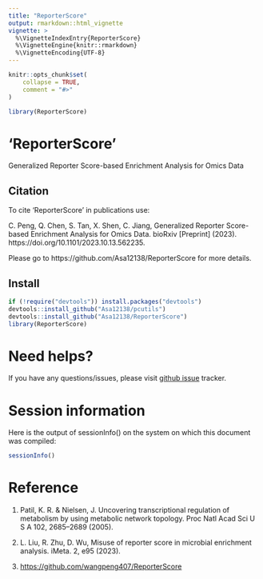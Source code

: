 ```yaml
---
title: "ReporterScore"
output: rmarkdown::html_vignette
vignette: >
  %\VignetteIndexEntry{ReporterScore}
  %\VignetteEngine{knitr::rmarkdown}
  %\VignetteEncoding{UTF-8}
---
```


```r
knitr::opts_chunk$set(
    collapse = TRUE,
    comment = "#>"
)
```

```r
library(ReporterScore)
```


# 'ReporterScore'

Generalized Reporter Score-based Enrichment Analysis for Omics Data

## Citation

To cite 'ReporterScore' in publications use:

C. Peng, Q. Chen, S. Tan, X. Shen, C. Jiang, Generalized Reporter Score-based Enrichment Analysis for Omics Data. bioRxiv [Preprint] (2023). https://doi.org/10.1101/2023.10.13.562235.

Please go to https://github.com/Asa12138/ReporterScore for more details.

## Install

```r
if (!require("devtools")) install.packages("devtools")
devtools::install_github("Asa12138/pcutils")
devtools::install_github("Asa12138/ReporterScore")
library(ReporterScore)
```

# Need helps?
If you have any questions/issues, please visit [github issue](https://github.com/Asa12138/ReporterScore/issues) tracker. 

# Session information

Here is the output of sessionInfo() on the system on which this document was compiled:

```r
sessionInfo()
```

# Reference

1.  Patil, K. R.
    & Nielsen, J. Uncovering transcriptional regulation of metabolism by using metabolic network topology.
    Proc Natl Acad Sci U S A 102, 2685--2689 (2005).

2.  L. Liu, R. Zhu, D. Wu, Misuse of reporter score in microbial enrichment analysis. iMeta. 2, e95 (2023).

3.  <https://github.com/wangpeng407/ReporterScore>
